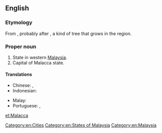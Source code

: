 ==English==

===Etymology===
From {{etyl|ms}} {{term|Melaka|lang=ms}}, probably after {{term|melaka|lang=ms}}, a kind of tree that grows in the region.

===Proper noun===
{{en-proper noun}}

# State in western [[Malaysia]].
# Capital of Malacca state.

====Translations====
{{trans-top|State in Malaysia}}
* Chinese: {{t|zh|马六甲|tr=Mǎliùjiǎ}}, {{t|zh|馬六甲|tr=Mǎliùjiǎ}}
* Indonesian: {{t|id|Melaka}}
{{trans-mid}}
* Malay: {{t|ms|Melaka}}
* Portuguese: {{t|pt|Malaca|g=f}}, {{t|pt|Málaca|g=f}}
{{trans-bottom}}

[[Category:en:Cities]]
[[Category:en:States of Malaysia]]
[[Category:en:Malaysia]]

[[et:Malacca]]